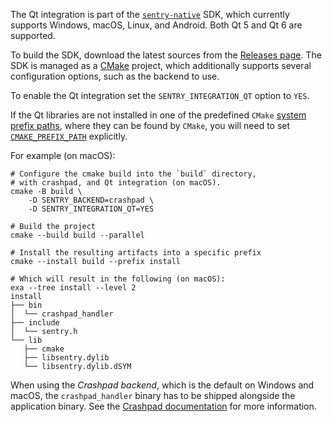 The Qt integration is part of the [`sentry-native`](https://github.com/getsentry/sentry-native/) SDK,
which currently supports Windows, macOS, Linux, and Android. Both Qt 5 and Qt 6 are supported.

To build the SDK, download the latest sources from the [Releases page](https://github.com/getsentry/sentry-native/releases). The SDK is managed as a [CMake] project, which additionally supports several configuration options, such as the backend to use.

To enable the Qt integration set the `SENTRY_INTEGRATION_QT` option to `YES`.

<Note>

If the Qt libraries are not installed in one of the predefined `CMake` [system prefix paths](https://cmake.org/cmake/help/latest/variable/CMAKE_SYSTEM_PREFIX_PATH.html), where they can be found by `CMake`, you will need to set [`CMAKE_PREFIX_PATH`](https://cmake.org/cmake/help/latest/variable/CMAKE_PREFIX_PATH.html) explicitly.

</Note>

For example (on macOS):

```shell
# Configure the cmake build into the `build` directory,
# with crashpad, and Qt integration (on macOS).
cmake -B build \
    -D SENTRY_BACKEND=crashpad \
    -D SENTRY_INTEGRATION_QT=YES

# Build the project
cmake --build build --parallel

# Install the resulting artifacts into a specific prefix
cmake --install build --prefix install

# Which will result in the following (on macOS):
exa --tree install --level 2
install
├── bin
│  └── crashpad_handler
├── include
│  └── sentry.h
└── lib
   ├── cmake
   ├── libsentry.dylib
   └── libsentry.dylib.dSYM
```

[cmake]: https://cmake.org/cmake/help/latest/

<Alert level="warning" title="Bundling crashpad_handler">

When using the _Crashpad backend_, which is the default on Windows and macOS, the `crashpad_handler` binary has to be shipped alongside the application binary. See the [Crashpad documentation](/platforms/native/configuration/backends/crashpad/) for more information.

</Alert>
